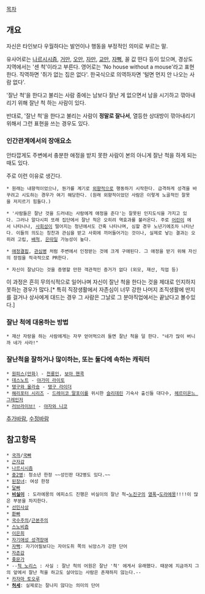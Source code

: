 [[목차]]
== 개요 ==
자신은 타인보다 우월하다는 발언이나 행동을 부정적인 의미로 부르는 말.

유사어로는 [[나르시시즘]], [[거만]], [[오만]], [[자만]], [[교만]], [[자뻑]], 꼴 값 떤다 등이 있으며, 경상도 지역에서는 '센 척'이라고 부른다. 영어로는 'No house without a mouse'라고 표현한다. 직역하면 '쥐가 없는 집은 없다'. 한국식으로 의역하자면 '털면 먼지 안 나오는 사람 없다'.

'잘난 척'을 한다고 불리는 사람 중에는 남보다 잘난 게 없으면서 남을 시기하고 깎아내리기 위해 잘난 척 하는 사람이 있다.

반대로, '잘난 척'을 한다고 불리는 사람이 '''정말로 잘나서''', 열등한 상대방이 깎아내리기 위해서 그런 표현을 쓰는 경우도 있다.

=== 인간관계에서의 장애요소 ===
안타깝게도 주변에서 충분한 애정을 받지 못한 사람이 본의 아니게 잘난 척을 하게 되는 때도 있다. 

주로 이런 이유로 생긴다.

 * 원래는 내향적이었으나, 뭔가를 계기로 [[외향적]]으로 행동하기 시작한다. 급격하게 성격을 바꾸려고 시도하는 경우가 여기 해당한다. (원래 외향적이었던 사람은 이렇게 노골적인 잘못을 저지르기 힘들다.)

 * '사람들은 잘난 것을 드러내는 사람에게 애정을 준다'는 잘못된 인지도식을 가지고 있다. 그러나 알다시피 또래 집단에서 잘난 척은 오히려 역효과를 불러온다. 주로 [[어린이]] 에서 나타나나, [[사회성]]이 떨어지는 청년에서도 간혹 나타나며, 심할 경우 노년기에조차 나타난다. 이들의 의도는 칭찬과 관심을 받고 사회에 끼어들어가는 것이나, 실제로 낳는 결과는 오히려 고립, [[배척]], [[은따]]일 가능성이 높다.

 * [[애정결핍]], [[관심병]] 처럼 주변에서 인정받는 것에 크게 구애된다. 그 애정을 받기 위해 자신의 장점을 적극적으로 PR한다.

 * 자신이 잘났다는 것을 증명할 만한 객관적인 증거가 없다 (외모, 재산, 직업 등)

이 과정은 흔히 무의식적으로 일어나며 자신이 잘난 척을 한다는 것을 제대로 인지하지 못하는 경우가 많다.[* 특히 직장생활에서 자존심이 너무 강한 나머지 조직생활에 딴지를 걸거나 상사에게 대드는 경우 그 사람은 그날로 그 분야직업에서는 끝났다고 볼수있다.] 

=== 잘난 척에 대응하는 방법 ===
 * 재산 자랑을 하는 사람에게는 자꾸 얻어먹으려 들면 잘난 척을 덜 한다. "네가 많이 버니까 네가 사라!"

=== 잘난척을 잘하거나 많이하는, 또는 둘다에 속하는 캐릭터 ===
 * [[원피스(만화)]] - [[천룡인]], [[보아 핸콕]]
 * [[데스노트]] - [[야가미 라이토]]
 * [[탱구와 울라숑]] - [[탱구 라이더]]
 * [[해리포터 시리즈]] - [[드레이코 말포이]]를 위시한 [[슬리데린]] 기숙사 출신들 대다수, [[헤르미온느 그레인저]]
 * [[러브라이브!]] - [[야자와 니코]]

[[추가바람]], [[수정바람]]
== 참고항목 ==
 * [[국까]]/[[국빠]]
 * [[근자감]]
 * [[나르시시즘]]
 * [[중2병]]: 청소년 한정 ~~성인판 대2병도 있다.~~
 * [[된장녀]]: 여성 한정
 * [[달빠]]
 * '''[[비실이]]''' : 도라에몽의 에피소드 진행은 비실이의 잘난 척→[[노진구]]의 [[열폭]]→[[도라에몽]]!!!!이 많은 부분을 차지한다.
 * [[선민사상]]
 * [[환빠]]
 * [[국수주의]]/[[근본주의]]
 * [[스노비즘]]
 * [[이은희]]
 * [[자기애성 성격장애]]
 * [[자뻑]]: 자기어필보다는 자아도취 쪽의 뉘앙스가 강한 단어
 * [[자존감]]
 * [[좆문가]]
 * --[[척 노리스]] : 사실 : 잘난 척의 어원은 잘난 '척' 에게서 유래했다. 때문에 지금까지 그의 앞에서 잘난 척을 하고도 살아있는 사람은 존재하지 않는다.--
 * [[카자마 토오루]]
 * '''[[허세]]''': 실제로는 잘나지 않다는 의미의 단어
